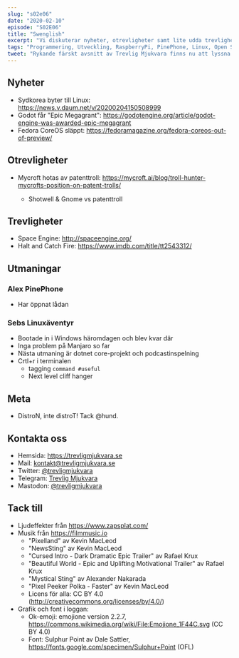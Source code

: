 ```yaml
---
slug: "s02e06"
date: "2020-02-10"
episode: "S02E06"
title: "Swenglish"
excerpt: "Vi diskuterar nyheter, otrevligheter samt lite udda trevligheter. Vi klurar på motiven bakom Epics MegaGrant och Alex PinePhone har anlänt."
tags: "Programmering, Utveckling, RaspberryPi, PinePhone, Linux, Open Source, Plasma, KDE, Godot, Epic, Fedora, CoreOS, Mycroft, Shotwell, Space Engine"
tweet: "Rykande färskt avsnitt av Trevlig Mjukvara finns nu att lyssna på! Udda trevligheter idag.. Vi klurar på motiven bakom Epics MegaGrant och Alex PinePhone har anlänt."
---
```



<SEO title="S02E06 - Swenglish" />
<Player src="https://aphid.fireside.fm/d/1437767933/e86366d5-e25c-4aab-9a13-33b7144ac160/de934d3e-61fe-4b7c-bd9a-4db809e3fc96.mp3" />

## Nyheter

- Sydkorea byter till Linux: https://news.v.daum.net/v/20200204150508999
- Godot får "Epic Megagrant": https://godotengine.org/article/godot-engine-was-awarded-epic-megagrant
- Fedora CoreOS släppt: https://fedoramagazine.org/fedora-coreos-out-of-preview/

## Otrevligheter

- Mycroft hotas av patenttroll: https://mycroft.ai/blog/troll-hunter-mycrofts-position-on-patent-trolls/

  - Shotwell & Gnome vs patenttroll

## Trevligheter

- Space Engine: http://spaceengine.org/
- Halt and Catch Fire: https://www.imdb.com/title/tt2543312/

## Utmaningar

### Alex PinePhone

- Har öppnat lådan

### Sebs Linuxäventyr

- Bootade in i Windows häromdagen och blev kvar där
- Inga problem på Manjaro so far
- Nästa utmaning är dotnet core-projekt och podcastinspelning
- Crtl+r i terminalen
  - tagging `command #useful`
  - Next level cliff hanger

## Meta

- DistroN, inte distroT! Tack @hund.

## Kontakta oss

- Hemsida: https://trevligmjukvara.se
- Mail: kontakt@trevligmjukvara.se
- Twitter: [@trevligmjukvara](https://twitter.com/trevligmjukvara)
- Telegram: [Trevlig Mjukvara](https://t.me/trevligmjukvara)
- Mastodon: [@trevligmjukvara](https://mastodon.linuxkompis.se/@trevligmjukvara)

## Tack till

- Ljudeffekter från https://www.zapsplat.com/
- Musik från https://filmmusic.io
  - "Pixelland" av Kevin MacLeod
  - "NewsSting" av Kevin MacLeod
  - "Cursed Intro - Dark Dramatic Epic Trailer" av Rafael Krux
  - "Beautiful World - Epic and Uplifting Motivational Trailer" av Rafael Krux
  - "Mystical Sting" av Alexander Nakarada
  - "Pixel Peeker Polka - Faster" av Kevin MacLeod
  - Licens för alla: CC BY 4.0 (http://creativecommons.org/licenses/by/4.0/)
- Grafik och font i loggan:
  - Ok-emoji: emojione version 2.2.7, https://commons.wikimedia.org/wiki/File:Emojione_1F44C.svg (CC BY 4.0)
  - Font: Sulphur Point av Dale Sattler, https://fonts.google.com/specimen/Sulphur+Point (OFL)
